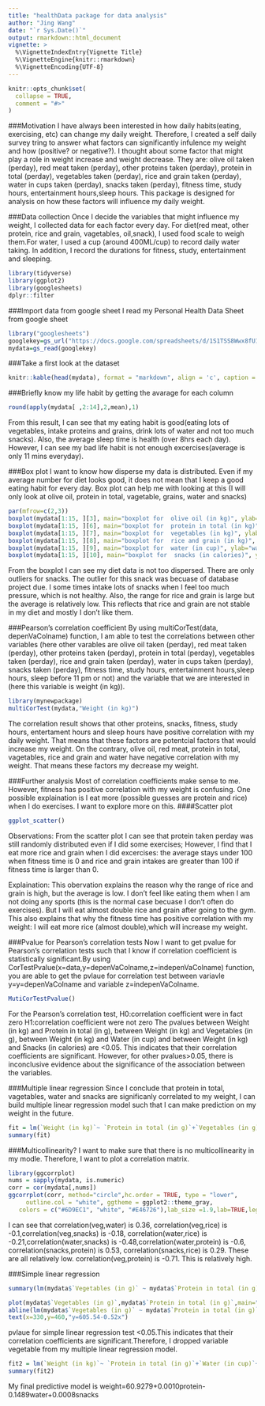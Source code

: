 ```yaml
---
title: "healthData package for data analysis"
author: "Jing Wang"
date: "`r Sys.Date()`"
output: rmarkdown::html_document
vignette: >
  %\VignetteIndexEntry{Vignette Title}
  %\VignetteEngine{knitr::rmarkdown}
  %\VignetteEncoding{UTF-8}
---
```


```r
knitr::opts_chunk$set(
  collapse = TRUE,
  comment = "#>"
)
```

###Motivation
I have always been interested in how daily habits(eating, exercising, etc) can change my daily weight. Therefore, I created a self daily survey tring to answer what factors can significantly infulence my weight and how (positive? or negative?). I thought about some factor that might play a role in weight increase and weight decrease. They are: olive oil taken (perday), red meat taken (perday), other proteins taken (perday), protein in total (perday), vegetables taken (perday), rice and grain taken (perday), water in cups taken (perday), snacks taken (perday), fitness time, study hours, entertainment hours,sleep hours. This package is designed for analysis on how these factors will influence my daily weight.

###Data collection
Once I decide the variables that might influence my weight, I collected data for each factor every day. For diet(red meat, other protein, rice and grain, vagetables, oil,snack), I used food scale to weigh them.For water, I used a cup (around 400ML/cup) to record daily water taking. In addition, I record the durations for fitness, study, entertainment and sleeping. 

```r
library(tidyverse)
library(ggplot2)
library(googlesheets)
dplyr::filter

```

###Import data from google sheet
I read my Personal Health Data Sheet from google sheet
```r
library("googlesheets")
googlekey=gs_url("https://docs.google.com/spreadsheets/d/1S1TSS8Wwx8fU1C0-S30zGzZXj_R8zSM-BQSzFNZzGic/edit#gid=0", lookup=FALSE, visibility="public")
mydata=gs_read(googlekey)
```

###Take a first look at the dataset
```r
knitr::kable(head(mydata), format = "markdown", align = 'c', caption = "Personal Health Data Sheet")
```




###Briefly know my life habit by getting the avarage for each column
```r
round(apply(mydata[ ,2:14],2,mean),1)
```
From this result, I can see that my eating habit is good(eating lots of vegetables, intake proteins and grains, drink lots of water and not too much snacks). Also, the average sleep time is health (over 8hrs each day). However, I can see my bad life habit is not enough excercises(average is only 11 mins everyday).


###Box plot
I want to know how disperse my data is distributed. Even if my average number for diet looks good, it does not mean that I keep a good eating habit for every day. Box plot can help me with looking at this (I will only look at olive oil, protein in total, vagetable, grains, water and snacks)
```r
par(mfrow=c(2,3))
boxplot(mydata[1:15, ][3], main="boxplot for  olive oil (in kg)", ylab="olive oil in kg",xlab="09/13/2017-09/27/2017")
boxplot(mydata[1:15, ][6], main="boxplot for  protein in total (in kg)", ylab="total protein in kg",xlab="09/13/2017-09/27/2017")
boxplot(mydata[1:15, ][7], main="boxplot for  vegetables (in kg)", ylab="vegetables in kg",xlab="09/13/2017-09/27/2017")
boxplot(mydata[1:15, ][8], main="boxplot for  rice and grain (in kg)", ylab="rice and grain in kg",xlab="09/13/2017-09/27/2017")
boxplot(mydata[1:15, ][9], main="boxplot for  water (in cup)", ylab="water in cups",xlab="09/13/2017-09/27/2017")
boxplot(mydata[1:15, ][10], main="boxplot for  snacks (in calories)", ylab="snacks in calories",xlab="09/13/2017-09/27/2017")
```

From the boxplot I can see my diet data is not too dispersed. There are only outliers for snacks. The outlier for this snack was becuase of database project due. I some times intake lots of snacks when I feel too much pressure, which is not healthy. Also, the range for rice and grain is large but the average is relatively low. This reflects that rice and grain are not stable in my diet and mostly I don't like them.



###Pearson's correlation coefficient
By using multiCorTest(data, depenVaColname) function, I am able to test the correlations between other variables (here other varables are olive oil taken (perday), red meat taken (perday), other proteins taken (perday), protein in total (perday), vegetables taken (perday), rice and grain taken (perday), water in cups taken (perday), snacks taken (perday), fitness time, study hours, entertainment hours,sleep hours, sleep before 11 pm or not) and the variable that we are interested in (here this variable is weight (in kg)).
```r
library(mynewpackage)
multiCorTest(mydata,"Weight (in kg)")
```
The correlation result shows that other proteins, snacks, fitness, study hours, entertament hours and sleep hours have positive correlation with my daily weight. That means that these factors are potentcial factors that would increase my weight. 
On the contrary, olive oil, red meat, protein in total, vagetables, rice and grain and water have negative correlation with my weight. That means these factors my decrease my weight. 

###Further analysis
Most of correlation coefficients make sense to me. However, fitness has positive correlation with my weight is confusing. One possible explaination is I eat more (possible guesses are protein and rice) when I do exercises. I want to explore more on this.
####Scatter plot
```r
ggplot_scatter()
```

Observations: From the scatter plot I can see that protein taken perday was still randomly distributed even if I did some exercises; However, I find that I eat more rice and grain when I did excercises: the average stays under 100 when fitness time is 0 and rice and grain intakes are greater than 100 if fitness time is larger than 0. 

Explaination: This obervation explains the reason why the range of rice and grain is high, but the average is low. I don't feel like eating them when I am not doing any sports (this is the normal case becuase I don't often do exercises). But I will eat almost double rice and grain after going to the gym. This also explains that why the fitness time has positive correlation with my weight: I will eat more rice (almost double),which will increase my weight.


###Pvalue for Pearson's correlation tests
Now I want to get pvalue for Pearson's correlation tests such that I know if correlation coefficient is statistically significant.By using CorTestPvalue(x=data,y=depenVaColname,z=indepenVaColname) function, you are able to get the pvlaue for correlation test between variavle y=y=depenVaColname and variable z=indepenVaColname.
```r
MutiCorTestPvalue()
```
For the Pearson's correlation test,
H0:correlation coefficient were in fact zero
H1:correlation coefficient were not zero
The pvalues between Weight (in kg) and Protein in total (in g), between Weight (in kg) and Vegetables (in g), between Weight (in kg) and Water (in cup) and between Weight (in kg) and Snacks (in calories) are <0.05. This indicates that their correlation coefficients are significant. However, for other pvalues>0.05, there is inconclusive evidence about the significance of the association between the variables.



###Multiple linear regression
Since I conclude that protein in total, vagetables, water and snacks are significanly correlated to my weight, I can build multiple linear regression model such that I can make prediction on my weight in the future. 
```r
fit = lm(`Weight (in kg)`~ `Protein in total (in g)`+`Vegetables (in g)`+`Water (in cup)`+`Snacks (in calories)`, data=mydata)
summary(fit)
```




###Multicollinearity?
I want to make sure that there is no multicollinearity in my modle. Therefore, I want to plot a correlation matrix.
```r
library(ggcorrplot)
nums = sapply(mydata, is.numeric)
corr = cor(mydata[,nums])
ggcorrplot(corr, method="circle",hc.order = TRUE, type = "lower",
     outline.col = "white", ggtheme = ggplot2::theme_gray,
   colors = c("#6D9EC1", "white", "#E46726"),lab_size =1.9,lab=TRUE,legend.title = "correlation",tl.cex=7)
```

I can see that correlation(veg,water) is 0.36, correlation(veg,rice) is -0.1,correlation(veg,snacks) is -0.18, correlation(water,rice) is -0.21,correlation(water,snacks) is -0.48,correlation(water,protein) is -0.6, correlation(snacks,protein) is 0.53, correlation(snacks,rice) is 0.29. These are all relatively low.
correlation(veg,protein) is -0.71. This is relatively high. 

###Simple linear regression
```r
summary(lm(mydata$`Vegetables (in g)` ~ mydata$`Protein in total (in g)`, data = mydata))
```

```r
plot(mydata$`Vegetables (in g)`,mydata$`Protein in total (in g)`,main="simple linear regression between protein and veg", xlab="vegetable intake (g)", ylab="protein intake(g)")
abline(lm(mydata$`Vegetables (in g)` ~ mydata$`Protein in total (in g)`, data = mydata))
text(x=330,y=460,"y=605.54-0.52x")
```

pvlaue for simple linear regression test <0.05.This indicates that their correlation coefficients are significant.Therefore, I dropped variable vegetable from my multiple linear regression model. 
```r
fit2 = lm(`Weight (in kg)`~ `Protein in total (in g)`+`Water (in cup)`+`Snacks (in calories)`, data=mydata)
summary(fit2)
```
My final predictive model is weight=60.9279+0.0010protein-0.1489water+0.0008snacks




